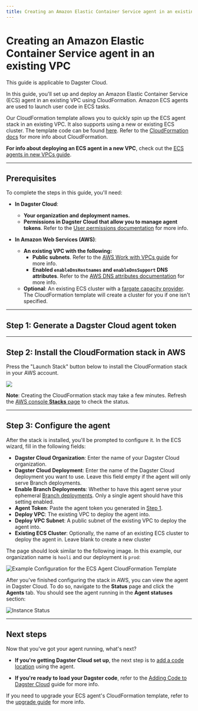 ```yaml
---
title: Creating an Amazon Elastic Container Service agent in an existing VPC | Dagster Docs
---
```


# Creating an Amazon Elastic Container Service agent in an existing VPC

<Note>This guide is applicable to Dagster Cloud.</Note>

In this guide, you'll set up and deploy an Amazon Elastic Container Service (ECS) agent in an existing VPC using CloudFormation. Amazon ECS agents are used to launch user code in ECS tasks.

Our CloudFormation template allows you to quickly spin up the ECS agent stack in an existing VPC. It also supports using a new or existing ECS cluster. The template code can be found [here](https://s3.amazonaws.com/dagster.cloud/cloudformation/ecs-agent.yaml). Refer to the [CloudFormation docs](https://docs.aws.amazon.com/AWSCloudFormation/latest/UserGuide/Welcome.html) for more info about CloudFormation.

**For info about deploying an ECS agent in a new VPC**, check out the [ECS agents in new VPCs guide](/dagster-cloud/deployment/agents/amazon-ecs/creating-ecs-agent-new-vpc).

---

## Prerequisites

To complete the steps in this guide, you'll need:

- **In Dagster Cloud**:

  - **Your organization and deployment names.**
  - **Permissions in Dagster Cloud that allow you to manage agent tokens**. Refer to the [User permissions documentation](/dagster-cloud/account/managing-users) for more info.

- **In Amazon Web Services (AWS)**:
  - **An existing VPC with the following:**
    - **Public subnets**. Refer to the [AWS Work with VPCs guide](https://docs.aws.amazon.com/vpc/latest/userguide/working-with-vpcs.html) for more info.
    - **Enabled `enableDnsHostnames` and `enableDnsSupport` DNS attributes**. Refer to the [AWS DNS attributes documentation](https://docs.aws.amazon.com/vpc/latest/userguide/vpc-dns.html#vpc-dns-support) for more info.
  - **Optional**: An existing ECS cluster with a [fargate capacity provider](https://docs.aws.amazon.com/AmazonECS/latest/developerguide/fargate-capacity-providers.html). The CloudFormation template will create a cluster for you if one isn't specified.

---

## Step 1: Generate a Dagster Cloud agent token

<GenerateAgentToken />

---

## Step 2: Install the CloudFormation stack in AWS

Press the "Launch Stack" button below to install the CloudFormation stack in your AWS account.

[<img src="https://s3.amazonaws.com/cloudformation-examples/cloudformation-launch-stack.png"/>](https://console.aws.amazon.com/cloudformation/home#/stacks/create/review?templateURL=https://s3.amazonaws.com/dagster.cloud/cloudformation/ecs-agent.yaml)

**Note**: Creating the CloudFormation stack may take a few minutes. Refresh the [AWS console **Stacks** page](https://console.aws.amazon.com/cloudformation/home#/stacks) to check the status.

---

## Step 3: Configure the agent

After the stack is installed, you'll be prompted to configure it. In the ECS wizard, fill in the following fields:

- **Dagster Cloud Organization**: Enter the name of your Dagster Cloud organization.
- **Dagster Cloud Deployment**: Enter the name of the Dagster Cloud deployment you want to use. Leave this field empty if the agent will only serve Branch deployments.
- **Enable Branch Deployments**: Whether to have this agent serve your ephemeral [Branch deployments](/dagster-cloud/developing-testing/branch-deployments). Only a single agent should have this setting enabled.
- **Agent Token**: Paste the agent token you generated in [Step 1](#step-1-generate-a-dagster-cloud-agent-token).
- **Deploy VPC**: The existing VPC to deploy the agent into.
- **Deploy VPC Subnet**: A public subnet of the existing VPC to deploy the agent into.
- **Existing ECS Cluster**: Optionally, the name of an existing ECS cluster to deploy the agent in. Leave blank to create a new cluster

The page should look similar to the following image. In this example, our organization name is `hooli` and our deployment is `prod`:

<Image
alt="Example Configuration for the ECS Agent CloudFormation Template"
src="/images/dagster-cloud/agents/aws-ecs-stack-wizard-existing.png"
width={689}
height={663}
/>

After you've finished configuring the stack in AWS, you can view the agent in Dagster Cloud. To do so, navigate to the **Status** page and click the **Agents** tab. You should see the agent running in the **Agent statuses** section:

<Image
alt="Instance Status"
src="/images/dagster-cloud/agents/dagster-cloud-instance-status.png"
width={1152}
height={320}
/>

---

## Next steps

Now that you've got your agent running, what's next?

- **If you're getting Dagster Cloud set up**, the next step is to [add a code location](/dagster-cloud/developing-testing/code-locations) using the agent.

- **If you're ready to load your Dagster code**, refer to the [Adding Code to Dagster Cloud](/dagster-cloud/developing-testing/code-locations) guide for more info.

If you need to upgrade your ECS agent's CloudFormation template, refer to the [upgrade guide](/dagster-cloud/deployment/agents/amazon-ecs/upgrading-cloudformation-template) for more info.

